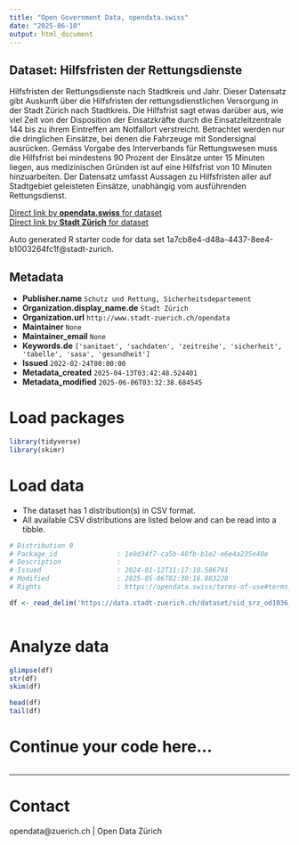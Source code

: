 ```yaml
---
title: "Open Government Data, opendata.swiss"
date: "2025-06-10"
output: html_document
---
```


## Dataset: Hilfsfristen der Rettungsdienste

Hilfsfristen der Rettungsdienste nach Stadtkreis und Jahr. Dieser Datensatz gibt Auskunft über die Hilfsfristen der rettungsdienstlichen Versorgung in der Stadt Zürich nach Stadtkreis. Die Hilfsfrist sagt etwas darüber aus, wie viel Zeit von der Disposition der Einsatzkräfte durch die Einsatzleitzentrale 144 bis zu ihrem Eintreffen am Notfallort verstreicht. Betrachtet werden nur die dringlichen Einsätze, bei denen die Fahrzeuge mit Sondersignal ausrücken. Gemäss Vorgabe des Interverbands für Rettungswesen muss die Hilfsfrist bei mindestens 90 Prozent der Einsätze unter 15 Minuten liegen, aus medizinischen Gründen ist auf eine Hilfsfrist von 10 Minuten hinzuarbeiten. Der Datensatz umfasst Aussagen zu Hilfsfristen aller auf Stadtgebiet geleisteten Einsätze, unabhängig vom ausführenden Rettungsdienst.

[Direct link by **opendata.swiss** for dataset](https://opendata.swiss/de/dataset/hilfsfristen-der-rettungsdienste)<br>
[Direct link by **Stadt Zürich** for dataset](https://data.stadt-zuerich.ch/dataset/sid_srz_od1036_hilfsfristen_rettungsdienste_jahr_stadtkreis)

Auto generated R starter code for data set 1a7cb8e4-d48a-4437-8ee4-b1003264fc1f@stadt-zurich.

## Metadata

- **Publisher.name** `Schutz und Rettung, Sicherheitsdepartement`
- **Organization.display_name.de** `Stadt Zürich`
- **Organization.url** `http://www.stadt-zuerich.ch/opendata`
- **Maintainer** `None`
- **Maintainer_email** `None`
- **Keywords.de** `['sanitaet', 'sachdaten', 'zeitreihe', 'sicherheit', 'tabelle', 'sasa', 'gesundheit']`
- **Issued** `2022-02-24T00:00:00`
- **Metadata_created** `2025-04-13T03:42:48.524401`
- **Metadata_modified** `2025-06-06T03:32:38.684545`


# Load packages

```r

library(tidyverse)
library(skimr)

```

# Load data

-   The dataset has 1 distribution(s) in CSV format.
-   All available CSV distributions are listed below and can be read into a tibble.

```r

# Distribution 0
# Package_id               : 1e0d34f7-ca5b-48fb-b1e2-e6e4a235e40e
# Description              : 
# Issued                   : 2024-01-12T11:17:10.586791
# Modified                 : 2025-05-06T02:30:16.883228
# Rights                   : https://opendata.swiss/terms-of-use#terms_open

df <- read_delim('https://data.stadt-zuerich.ch/dataset/sid_srz_od1036_hilfsfristen_rettungsdienste_jahr_stadtkreis/download/GES103OD1036.csv')



```

# Analyze data

```r

glimpse(df)
str(df)
skim(df)

head(df)
tail(df)

```

# Continue your code here...

```r

```

------------------------------------------------------------------------

# Contact

opendata@zuerich.ch | Open Data Zürich
